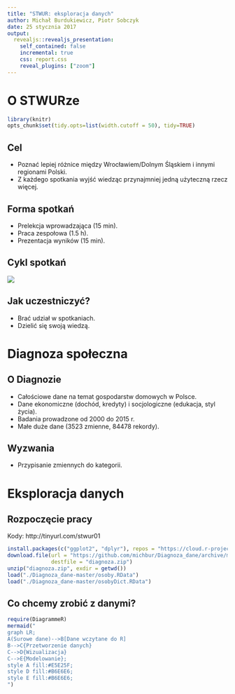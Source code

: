 ```yaml
---
title: "STWUR: eksploracja danych"
author: Michał Burdukiewicz, Piotr Sobczyk
date: 25 stycznia 2017
output:
  revealjs::revealjs_presentation:
    self_contained: false
    incremental: true
    css: report.css
    reveal_plugins: ["zoom"]
---
```


# O STWURze

```r
library(knitr)
opts_chunk$set(tidy.opts=list(width.cutoff = 50), tidy=TRUE)
```

## Cel

- Poznać lepiej różnice między Wrocławiem/Dolnym Śląskiem i innymi regionami Polski.
- Z każdego spotkania wyjść wiedząc przynajmniej jedną użyteczną rzecz więcej.

## Forma spotkań

- Prelekcja wprowadzająca (15 min).
- Praca zespołowa (1.5 h).
- Prezentacja wyników (15 min).

## Cykl spotkań

<img src="img/workplan.png">

## Jak uczestniczyć?

- Brać udział w spotkaniach.
- Dzielić się swoją wiedzą.


# Diagnoza społeczna

## O Diagnozie

- Całościowe dane na temat gospodarstw domowych w Polsce.
- Dane ekonomiczne (dochód, kredyty) i socjologiczne (edukacja, styl życia).
- Badania prowadzone od 2000 do 2015 r.
- Małe duże dane (3523 zmienne, 84478 rekordy).

## Wyzwania

- Przypisanie zmiennych do kategorii.

# Eksploracja danych

## Rozpoczęcie pracy

Kody: http://tinyurl.com/stwur01

```r
install.packages(c("ggplot2", "dplyr"), repos = "https://cloud.r-project.org/")
download.file(url = "https://github.com/michbur/Diagnoza_dane/archive/master.zip", 
              destfile = "diagnoza.zip")
unzip("diagnoza.zip", exdir = getwd())
load("./Diagnoza_dane-master/osoby.RData")
load("./Diagnoza_dane-master/osobyDict.RData")
```


## Co chcemy zrobić z danymi?

```r
require(DiagrammeR)
mermaid("
graph LR;
A(Surowe dane)-->B[Dane wczytane do R] 
B-->C{Przetworzenie danych}
C-->D{Wizualizacja}
C-->E{Modelowanie};
style A fill:#E5E25F;
style D fill:#B6E6E6;
style E fill:#B6E6E6;
")
```